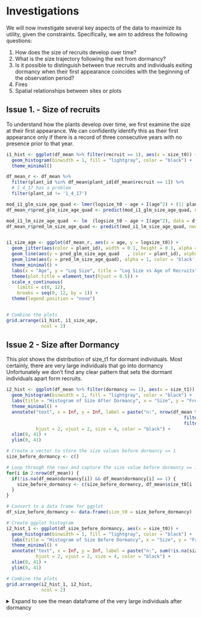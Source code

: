 # Investigations {#investigation}

We will now investigate several key aspects of the data to maximize its utility, given the constraints. Specifically, we aim to address the following questions:

1. How does the size of recruits develop over time?
2. What is the size trajectory following the exit from dormancy?
3. Is it possible to distinguish between true recruits and individuals exiting dormancy when their first appearance coincides with the beginning of the observation period?
4. Fires
5. Spatial relationships between sites or plots

## Issue 1. - Size of recruits

To understand how the plants develop over time, we first examine the size at their first appearance. We can confidently identify this as their first appearance only if there is a record of three consecutive years with no presence prior to that year.

```r
i1_hist <- ggplot(df_mean %>% filter(recruit == 1), aes(x = size_t0)) +
  geom_histogram(binwidth = 1, fill = "lightgray", color = "black") +
  theme_minimal()

df_mean_r <- df_mean %>%
  filter(plant_id %in% df_mean$plant_id[df_mean$recruit == 1]) %>% 
  # 1_4_17 has a problem
  filter(plant_id != '1_4_17')

mod_i1_glm_size_age_quad <- lmer(logsize_t0 ~ age + I(age^2) + (1| plant_id), data = df_mean_r)
df_mean_r$pred_glm_size_age_quad <- predict(mod_i1_glm_size_age_quad, newdata = df_mean_r, re.form = NULL)

mod_i1_lm_size_age_quad  <- lm  (logsize_t0 ~ age + I(age^2), data = df_mean_r)
df_mean_r$pred_lm_size_age_quad <- predict(mod_i1_lm_size_age_quad, newdata = df_mean_r, re.form = NULL)


i1_size_age <- ggplot(df_mean_r, aes(x = age, y = logsize_t0)) +
  geom_jitter(aes(color = plant_id), width = 0.1, height = 0.1, alpha = 0.6) +  
  geom_line(aes(y = pred_glm_size_age_quad   , color = plant_id), alpha = 0.5) +  
  geom_line(aes(y = pred_lm_size_age_quad), alpha = 1, color = 'black', size = 0.8) +  
  theme_minimal() + 
  labs(x = "Age", y = "Log Size", title = "Log Size vs Age of Recruits") + 
  theme(plot.title = element_text(hjust = 0.5)) + 
  scale_x_continuous(
    limits = c(0, 12),
    breaks = seq(0, 12, by = 1)) +
  theme(legend.position = "none")


# Combine the plots
grid.arrange(i1_hist, i1_size_age, 
             ncol = 2)
```


## Issue 2 - Size after Dormancy
This plot shows the distribution of size_t1 for dormant individuals. Most certainly, there are very large individuals that go into dormancy  Unfortunately we don't find any clear pattern that sets the dormant individuals apart form recruits. 

```r
i2_hist <- ggplot(df_mean %>% filter(dormancy == 1), aes(x = size_t1)) +
  geom_histogram(binwidth = 1, fill = "lightgray", color = "black") +
  labs(title = "Histogram of Size After Dormancy", x = "Size", y = "Frequency") +
  theme_minimal() +
  annotate("text", x = Inf, y = Inf, label = paste("n:", nrow(df_mean %>% 
                                                                  filter(dormancy == 1) %>% 
                                                                  filter(!is.na(size_t1)))), 
           hjust = 2, vjust = 2, size = 4, color = "black") +
  xlim(0, 41) + 
  ylim(0, 41) 

# Create a vector to store the size values before dormancy == 1
size_before_dormancy <- c()

# Loop through the rows and capture the size value before dormancy == 1
for(i in 2:nrow(df_mean)) {
  if(!is.na(df_mean$dormancy[i]) && df_mean$dormancy[i] == 1) {
    size_before_dormancy <- c(size_before_dormancy, df_mean$size_t0[i - 1])
  }
}

# Convert to a data frame for ggplot
df_size_before_dormancy <- data.frame(size_t0 = size_before_dormancy)

# Create ggplot histogram
i2_hist_1 <- ggplot(df_size_before_dormancy, aes(x = size_t0)) +
  geom_histogram(binwidth = 1, fill = "lightgray", color = "black") +
  labs(title = "Histogram of Size Before Dormancy", x = "Size", y = "Frequency") +
  theme_minimal() +
  annotate("text", x = Inf, y = Inf, label = paste("n:", sum(!is.na(size_before_dormancy))), 
           hjust = 2, vjust = 2, size = 4, color = "black") +
  xlim(0, 41) + 
  ylim(0, 41) 

# Combine the plots
grid.arrange(i2_hist_1, i2_hist,  
             ncol = 2)
```

<details>
<summary>Expand to see the mean dataframe of the very large individuals after dormancy</summary>
```r

print(df_mean %>% 
  filter(plant_id ==  df_mean %>% 
  filter(dormancy == 1, size_t1 > 15) %>% 
  select(plant_id) %>% 
  .[[1]]) %>% 
    select(plant_id, size_t0), n = 100)

```



<details>
<summary>Expand to see the full dataframe of the very large individuals after dormancy</summary>
```r

print(df %>% 
  filter(plant_id ==  df_mean %>% 
  filter(dormancy == 1, size_t1 > 15) %>% 
  select(plant_id) %>% 
  .[[1]]) %>% 
    select(plant_id, br), n = 100)

```
</details>


## Issue 3 - Flagged

To facilitate direct comparison of observations, we create a new data frame that flags entries based on two criteria. First, individuals with missing size_t0 values for the years 1999, 2000, or 2001 are flagged. Second, individuals with non-missing size_t1 values for any of these years (1999, 2000, or 2001) are also flagged. After applying these flags, we assign an age to each individual.


```r
df_mean_f <- df_mean %>%
  group_by(site, quad, plant, plant_id) %>%
  mutate(
    flag_1 = if_else(
      any(year == 1999 & is.na(size_t0)) |
        (any(year %in% c(1999, 2000)) & all(is.na(size_t0[year %in% c(1999, 2000)]))) |
        (any(year %in% c(1999, 2000, 2001)) & all(is.na(size_t0[year %in% c(1999, 2000, 2001)]))),
      1, 0
    ),
    flag_2 = if_else(any(year %in% c(1999, 2000, 2001) & !is.na(size_t1)), 1, 0)
  ) %>%
  ungroup() %>% 
  filter(flag_1 == 1 & flag_2 == 1) 

# Initialize the age column
df_mean_f$age <- NA

# Loop through each unique combination of site, quad, and plant
for (i in 1:nrow(df_mean_f)) {
  
  current_site <- df_mean_f$site[i]
  current_quad <- df_mean_f$quad[i]
  current_plant <- df_mean_f$plant[i]
  
  # Subset the data for the current combination of site, quad, and plant
  group_data <- df_mean_f %>%
    filter(site == current_site, quad == current_quad, plant == current_plant) %>%
    arrange(year)  # Ensure the rows are ordered by year
  
  # Initialize the current age starting at NA
  current_age <- 1  # We will start at 1 when the first non-NA size_t0 is found
  
  # Loop through the rows within this group
  for (j in 1:nrow(group_data)) {
    if (!is.na(group_data$size_t0[j])) {
      # If the size_t0 is not NA, assign the current age
      df_mean_f$age[df_mean_f$site == current_site & 
                      df_mean_f$quad == current_quad & 
                      df_mean_f$plant == current_plant & 
                      df_mean_f$year == group_data$year[j]] <- current_age
      # Increment the age for the next year
      current_age <- current_age + 1
    } else if (j > 1) {
      # If size_t0 is NA, carry the age from the previous row
      previous_year_age <- df_mean_f$age[df_mean_f$site == current_site &
                                           df_mean_f$quad == current_quad &
                                           df_mean_f$plant == current_plant &
                                           df_mean_f$year == group_data$year[j - 1]]
      df_mean_f$age[df_mean_f$site == current_site & 
                      df_mean_f$quad == current_quad & 
                      df_mean_f$plant == current_plant & 
                      df_mean_f$year == group_data$year[j]] <- previous_year_age
    }
  }
}
```


The following plots display key patterns in the data: 1. Histogram of Size at t0 showing the distribution of size_t0 for plants at age 1, with bins of width 1. 2. Scatter Plot of Log Size at t0 vs Age visualizing the relationship between age and log size.

```r
i3_hist <- ggplot(df_mean_f %>% filter(age == 1), aes(x = size_t0)) +
  geom_histogram(binwidth = 1, fill = "lightgray", color = "black") +
  theme_minimal()


i3_size_age <- ggplot() +
  geom_jitter(
    data = df_mean_f, 
    aes(x = age, y = logsize_t0)) +
  theme_minimal()


# Combine the plots
grid.arrange(i3_hist, i3_size_age, 
             ncol = 2)
```


### Modeling Growth of the Flags

In this section, we fit four different linear mixed models to examine the relationship between age and log size at time zero (logsize_t0), incorporating random effects to account for variability among individual plant IDs.

1. Linear Model: The first model uses a linear relationship between age and log size, with a random intercept for plant-id.
2. Quadratic Model: The second model introduces a quadratic term for log size to capture potential non-linear effects of age on log size
3. Linear Model with Age: The third model reverses the dependent and independent variables, modeling log size as a function of age, with a random intercept for plant-id.
4. Quadratic Model with Age: The fourth model extends the third model by including a quadratic term for age.

```r
# Fit the first model: logsize_t0 ~ age + (1 | plant_id) (linear model)
mod_flag_linear <- lmer(age ~ logsize_t0 + (1 | plant_id), data = df_mean_f)
#summary(mod_flag_linear)

# Predict values using the linear model
df_mean_f$predicted_linear <- predict(mod_flag_linear, newdata = df_mean_f, re.form = NULL)

# Fit the second model: logsize_t0 ~ age + I(age^2) + (1 | plant_id) (quadratic model)
mod_flag_quad <- lmer(age ~ logsize_t0 + I(logsize_t0^2) + (1 | plant_id), data = df_mean_f)
#summary(mod_flag_quad)

# Predict values using the quadratic model
df_mean_f$predicted_quad <- predict(mod_flag_quad, newdata = df_mean_f, re.form = NULL)

# Fit the third model: logsize_t0 ~ age + (1 | plant_id) (reversed model)
mod_flag_logsize_age <- lmer(logsize_t0 ~ age + (1 | plant_id), data = df_mean_f)
#summary(mod_flag_logsize_age)

# Predict values using the logsize_t0 ~ age model
df_mean_f$predicted_logsize_age <- predict(mod_flag_logsize_age, newdata = df_mean_f, re.form = NULL)

# Fit the fourth model: logsize_t0 ~ age + I(age^2) + (1 | plant_id) (quadratic term for age)
mod_flag_quad_age <- lmer(logsize_t0 ~ age + I(age^2) + (1 | plant_id), data = df_mean_f)
#summary(mod_flag_quad_age)

# Predict values using the logsize_t0 ~ age + I(age^2) model
df_mean_f$predicted_quad_age <- predict(mod_flag_quad_age, newdata = df_mean_f, re.form = NULL)



lm_flag_quad_age <- lm(logsize_t0 ~ age + I(age^2), data = df_mean_f)
df_mean_f$predicted_lm_quad_age <- predict(lm_flag_quad_age, newdata = df_mean_f, re.form = NULL)



```


The following plots visualize the relationships captured by the second, third, and fourth models

```r
# Plot the second model (quadratic relationship for logsize_t0 ~ logsize_t0^2)
p_i3_mod_1 <- ggplot(df_mean_f, aes(x = logsize_t0, y = age)) +
  geom_jitter(aes(color = plant_id), width = 0.1, height = 0.1, alpha = 0.6) +  
  geom_line(aes(y = predicted_quad, color = plant_id), alpha = 0.5) +  
  theme_minimal() +
  labs(title = "Quadratic Model with Random Intercepts: logsize_t0 vs Age",
       y = "Age",
       x = "Log Size at t0") +
  theme(legend.position = "none")

# Plot the third model (logsize_t0 ~ age relationship)
p_i3_mod_2 <- ggplot(df_mean_f, aes(x = age, y = logsize_t0)) +
  geom_jitter(aes(color = plant_id), width = 0.1, height = 0.1, alpha = 0.6) +  
  geom_line(aes(y = predicted_logsize_age, color = plant_id), alpha = 0.5) +  
  theme_minimal() +
  labs(title = "Log Size Model with Random Intercepts: Age vs Log Size at t0",
       y = "Log Size at t0",
       x = "Age") +
  theme(legend.position = "none")

# Plot the fourth model (logsize_t0 ~ age + I(age^2) relationship)
p_i3_mod_3 <- ggplot(df_mean_f, aes(x = age, y = logsize_t0)) +
  geom_jitter(aes(color = plant_id), width = 0.1, height = 0.1, alpha = 0.6) +  
  geom_line(aes(y = predicted_quad_age   , color = plant_id), alpha = 0.5) +  
  geom_line(aes(y = predicted_lm_quad_age), alpha = 1, color = 'black', size = 0.8) + 
  theme_minimal() +
  labs(title = "Quadratic Model with Random Intercepts: Age vs Log Size at t0\nand quadratic LM",
       y = "Log Size at t0",
       x = "Age") +
  theme(legend.position = "none")

grid.arrange(p_i3_mod_1, p_i3_mod_2,
             p_i3_mod_3,
             ncol = 2)
```

## Issue 4 - Fires
The data from Carter Creek Tract, Lake Wales Ridge Wildlife Environmental Area, 1998-2017, includes information on the severity of six fire outbreaks during this time. In the data we found the severity of ´0´ for some of the individuals. We raise the question of what a severity of ´0´ means? 

Once again, as of March 2025, we have not been in contact with the corresponding author. 

Menges et al. (2016) describe how fire affects Avon Park Harebells, emphasizing the plant’s ability to resprout and thrive after fire. They hypothesize that the plant’s long taproot helps them readily resprout post-fire, supported by their observation of high survival and growth after fire and mechanical disturbances (Menges and Kohfeldt 1995). Fire is crucial for maintaining the biodiversity of Florida scrub and sandhill ecosystems, which rely on periodic fires at intervals of 5 to 60 years (Menges 2007, Menges and Gordon 2010).

Menges suggests that protected sites, which are managed with fire, have more positive population trends compared to unprotected sites that do not use fire management (Menges 1999). For example, the Rosemary Path population underwent a prescribed burn in 2005, and fire did not negatively affect initial **survival**. In fact, survival rates were higher in burned quadrats in 2006-2007 (95.6%) compared to control quadrats (71.4%), and continued to be better in the treated areas in the following years.

**Growth** was influenced by fire and mechanical treatments, with the combination of Gyro-Trac and fire producing higher initial growth than fire alone or the control. 

Fire also helped with **recruitment**, increasing germination speed, although herbivory had a negative effect. Avon Park Harebells are strong resprouters after fire, herbivory, and mechanical disturbances that remove their aboveground parts. Menges recommends management practices that encourage pollinators, such as prescribed fire.

Unfortunately, neither Menges' publication nor the data webpage provide information on how fire severity was measured, leaving the level 0 severity fire a mystery, for now.

### Data

```r
df_fire1 <- df_mean %>% 
  group_by(quad_id, year) %>% 
  summarise(fire_sev = mean(fire_sev, na.rm = T))
```

```r
ggplot(df_fire1, aes(x = quad_id, y = year, size = fire_sev, color = fire_sev)) +
  geom_point(alpha = 0.7) +
  scale_size_continuous(range = c(1, 10), name = "Severity") +
  scale_color_continuous(name = "") +
  labs(x = "Quadrat ID", y = "Year", title = "Fire Severity by Year and Plot") +
  theme_minimal() +
  theme(axis.text.x = element_text(angle = 45, hjust = 1))
```


### Fire on Growth
```r
df_fire_grow <- df_mean %>% 
  subset(size_t0 != 0) %>%
  subset(size_t1 != 0) %>% 
  select(plant_id, year, size_t0, size_t1, age,
         logsize_t0, logsize_t1, logsize_t0_2, logsize_t0_3, 
         fire_event, fire_sev) %>% 
  mutate(fire_event = as.factor(fire_event),
         fire_sev   = if_else(is.na(fire_sev), 0, fire_sev))

ggplot(data = df_fire_grow, aes(x = logsize_t0, y = logsize_t1)) +
  geom_jitter(data = subset(df_fire_grow, fire_event == 0),
              aes(colour = fire_event, shape = fire_event),
              alpha = 0.3, size = 1.5) +
  geom_jitter(data = subset(df_fire_grow, fire_event == 1),
              aes(colour = fire_event, shape = fire_event),
              alpha = 0.8, size = 1.5) +
  geom_abline(slope = 1, intercept = 0) +
  geom_smooth(method = 'lm', aes(colour = fire_event)) +
  scale_colour_manual(values = c("0" = "black", "1" = "red")) +
  theme_bw() +
  theme(axis.text = element_text(size = 8),
        title     = element_text(size = 10),
        plot.subtitle = element_text(size = 8)) +
  labs(title    = 'Fire on Growth',
       subtitle = v_ggp_suffix,
       x        = expression('log(size) ' [t0]),
       y        = expression('log(size)  '[t1]))
```

Unfortunately we have only very few data on fire
```r
df_fire_grow %>% count(fire_event == 1)
```

#### Modeling Fire on Growth
We modeled the effect of fire on growth we formulated three different models each in turn with varying internal structure to find the best fit.
The first had the binary `Fire Event` as a fixed effect. The second included the continuous `Fire Severity`. And the third had both. All three versions included all interactions with the growth terms - and each other. 

```r
# Intercept model
mod_fi_gr_0 <- lm(logsize_t1 ~ fire_event, 
                  data = df_fire_grow)
# Linear model
mod_fi_gr_1 <- lm(logsize_t1 ~ logsize_t0 +
                    fire_event + fire_event:logsize_t0, 
                  data = df_fire_grow)
# Quadratic model
mod_fi_gr_2 <- lm(logsize_t1 ~ logsize_t0 + logsize_t0_2 + 
                    fire_event + fire_event:logsize_t0 + 
                    fire_event:logsize_t0_2, 
                  data = df_fire_grow)  
# Cubic model
mod_fi_gr_3 <- lm(logsize_t1 ~ logsize_t0 + logsize_t0_2 + logsize_t0_3 + 
                    fire_event + fire_event:logsize_t0 + 
                    fire_event:logsize_t0_2 + fire_event:logsize_t0_3, 
                  data = df_fire_grow)

mods_fi_gr      <- list(mod_fi_gr_0, mod_fi_gr_1, mod_fi_gr_2, mod_fi_gr_3)
mods_fi_gr_dAIC <- AICtab(mods_fi_gr, weights = T, sort = F)$dAIC


# Get the sorted indices of dAIC values
mods_fi_gr_sorted <- order(mods_fi_gr_dAIC)

# Establish the index of model complexity
v_mod_fi_set_gr <- c()
if (length(v_mod_fi_set_gr) == 0) {
  mod_fi_gr_index_bestfit <- mods_fi_gr_sorted[1]
  v_mod_fi_gr_index       <- mod_fi_gr_index_bestfit - 1 
} else {
  mod_fi_gr_index_bestfit <- v_mod_fi_set_gr +1
  v_mod_fi_gr_index       <- v_mod_fi_set_gr
}

mod_fi_gr_bestfit         <- mods_fi_gr[[mod_fi_gr_index_bestfit]]
mod_fi_gr_ranef           <- coef(mod_fi_gr_bestfit)

# Predict size at time t1 using the mean growth model
df_fire_grow$pred <- predict(mod_fi_gr_bestfit, type = 'response')

g_fi_grow_line <- ggplot(
  df_fire_grow, aes(x = logsize_t0, y = logsize_t1, colour = fire_event)) +
  geom_jitter(data = subset(df_fire_grow, fire_event == 0),
              aes(colour = fire_event, shape = fire_event),
              alpha = 0.2, size = 1.5) +
  geom_jitter(data = subset(df_fire_grow, fire_event == 1),
              aes(colour = fire_event, shape = fire_event),
              alpha = 0.6, size = 1.5) +
  geom_function(fun = function(x) predictor_fun(x, mod_fi_gr_ranef), 
                color = line_color_pred_fun(mod_fi_gr_ranef), 
                lwd = 2) +
  theme_bw() +
  scale_colour_manual(values = c("0" = "black", "1" = "red")) + 
  labs(title    = 'Growth prediction',
       subtitle = v_ggp_suffix) +
  theme(
    legend.position = "none",
    plot.subtitle = element_text(size = 8))

g_fi_grow_pred <- ggplot(
  df_fire_grow, aes(x = pred, y = logsize_t1, colour = fire_event)) +
  geom_jitter(data = subset(df_fire_grow, fire_event == 0),
              aes(colour = fire_event, shape = fire_event),
              alpha = 0.2, size = 1.5) +
  geom_jitter(data = subset(df_fire_grow, fire_event == 1),
              aes(colour = fire_event, shape = fire_event),
              alpha = 0.6, size = 1.5) +  
  geom_abline(aes(intercept = 0, slope = 1),  
              color = 'red', lwd = 2) + 
  theme_bw() +
  scale_colour_manual(values = c("0" = "black", "1" = "red"))

g_fi_grow_overall_pred <- g_fi_grow_line + g_fi_grow_pred + plot_layout() 
g_fi_grow_overall_pred
```

```r
mod_fi3_gr_0 <- lm(logsize_t1 ~ fire_sev, 
                   data = df_fire_grow)
# Linear model
mod_fi3_gr_1 <- lm(logsize_t1 ~ logsize_t0 +
                     fire_sev + fire_sev:logsize_t0, 
                   data = df_fire_grow)
# Quadratic model
mod_fi3_gr_2 <- lm(logsize_t1 ~ logsize_t0 + logsize_t0_2 + 
                     fire_sev + fire_sev:logsize_t0 + 
                     fire_sev:logsize_t0_2, 
                   data = df_fire_grow)  
# Cubic model
mod_fi3_gr_3 <- lm(logsize_t1 ~ logsize_t0 + logsize_t0_2 + logsize_t0_3 + 
                     fire_sev + fire_sev:logsize_t0 + 
                     fire_sev:logsize_t0_2 + fire_sev:logsize_t0_3, 
                   data = df_fire_grow)

mods_fi3_gr      <- list(mod_fi3_gr_0, mod_fi3_gr_1, mod_fi3_gr_2, mod_fi3_gr_3)
mods_fi3_gr_dAIC <- AICtab(mods_fi3_gr, weights = T, sort = F)$dAIC


# Get the sorted indices of dAIC values
mods_fi3_gr_sorted <- order(mods_fi3_gr_dAIC)

# Establish the index of model complexity
v_mod_fi3_set_gr <- c()
if (length(v_mod_fi3_set_gr) == 0) {
  mod_fi3_gr_index_bestfit <- mods_fi3_gr_sorted[1]
  v_mod_fi3_gr_index       <- mod_fi3_gr_index_bestfit - 1 
} else {
  mod_fi3_gr_index_bestfit <- v_mod_fi3_set_gr +1
  v_mod_fi3_gr_index       <- v_mod_fi3_set_gr
}

mod_fi3_gr_bestfit         <- mods_fi3_gr[[mod_fi3_gr_index_bestfit]]
mod_fi3_gr_ranef           <- coef(mod_fi3_gr_bestfit)


# Predict size at time t1 using the mean growth model
df_fire_grow$pred3 <- predict(mod_fi3_gr_bestfit, type = 'response')


g_fi3_grow_line <- ggplot(
  df_fire_grow, aes(x = logsize_t0, y = logsize_t1, colour = fire_event)) +
  geom_jitter(data = subset(df_fire_grow, fire_event == 0),
              aes(colour = fire_event, shape = fire_event),
              alpha = 0.2, size = 1.5) +
  geom_jitter(data = subset(df_fire_grow, fire_event == 1),
              aes(colour = fire_event, shape = fire_event),
              alpha = 0.6, size = 1.5) +
  geom_function(fun = function(x) predictor_fun(x, mod_fi3_gr_ranef), 
                color = line_color_pred_fun(mod_fi3_gr_ranef), 
                lwd = 2) +
  theme_bw() +
  scale_colour_manual(values = c("0" = "black", "1" = "red")) + 
  labs(title    = 'Growth prediction with fire severity',
       subtitle = v_ggp_suffix) +
  theme(plot.subtitle = element_text(size = 8))

g_fi3_grow_pred <- ggplot(
  df_fire_grow, aes(x = pred3, y = logsize_t1)) +
  geom_jitter(data = subset(df_fire_grow, fire_event == 0),
              aes(colour = fire_event, shape = fire_event),
              alpha = 0.2, size = 1.5) +
  geom_jitter(data = subset(df_fire_grow, fire_event == 1),
              aes(colour = fire_event, shape = fire_event),
              alpha = 0.6, size = 1.5) +  
  geom_abline(aes(intercept = 0, slope = 1),  
              color = 'red', lwd = 2) + 
  theme_bw() +
  scale_colour_manual(values = c("0" = "black", "1" = "red"))

g_fi3_grow_overall_pred <- g_fi3_grow_line + g_fi3_grow_pred + plot_layout() 
g_fi3_grow_overall_pred
```

```r
mod_fi2_gr_0 <- lm(logsize_t1 ~ fire_sev + fire_event + fire_sev:fire_event, 
                   data = df_fire_grow)
# Linear model
mod_fi2_gr_1 <- lm(logsize_t1 ~ logsize_t0 +
                     fire_sev:fire_event + 
                     fire_sev   + fire_sev:logsize_t0 +
                     fire_event + fire_event:logsize_t0, 
                   data = df_fire_grow)
# Quadratic model
mod_fi2_gr_2 <- lm(logsize_t1 ~ logsize_t0 + logsize_t0_2 +
                     fire_sev:fire_event + 
                     fire_sev   + fire_sev:logsize_t0 + 
                     fire_sev   + fire_sev:logsize_t0_2 +
                     fire_event + fire_event:logsize_t0 +
                     fire_event + fire_event:logsize_t0_2, 
                   data = df_fire_grow)  
# Cubic model
mod_fi2_gr_3 <- lm(logsize_t1 ~ logsize_t0 + logsize_t0_2 + logsize_t0_3 +
                     fire_sev:fire_event + 
                     fire_sev   + fire_sev:logsize_t0 + 
                     fire_sev   + fire_sev:logsize_t0_2 + 
                     fire_sev   + fire_sev:logsize_t0_3 +
                     fire_event + fire_event:logsize_t0 +
                     fire_event + fire_event:logsize_t0_2 +
                     fire_event + fire_event:logsize_t0_3, 
                   data = df_fire_grow)

mods_fi2_gr      <- list(mod_fi2_gr_0, mod_fi2_gr_1, mod_fi2_gr_2, mod_fi2_gr_3)
mods_fi2_gr_dAIC <- AICtab(mods_fi2_gr, weights = T, sort = F)$dAIC


# Get the sorted indices of dAIC values
mods_fi2_gr_sorted <- order(mods_fi2_gr_dAIC)

# Establish the index of model complexity
v_mod_fi2_set_gr <- c()
if (length(v_mod_fi2_set_gr) == 0) {
  mod_fi2_gr_index_bestfit <- mods_fi2_gr_sorted[1]
  v_mod_fi2_gr_index       <- mod_fi2_gr_index_bestfit - 1 
} else {
  mod_fi2_gr_index_bestfit <- v_mod_fi2_set_gr +1
  v_mod_fi2_gr_index       <- v_mod_fi2_set_gr
}

mod_fi2_gr_bestfit         <- mods_fi2_gr[[mod_fi2_gr_index_bestfit]]
mod_fi2_gr_ranef           <- coef(mod_fi2_gr_bestfit)

# Predict size at time t1 using the mean growth model
df_fire_grow$pred2 <- predict(mod_fi2_gr_bestfit, type = 'response')


g_fi2_grow_line <- ggplot(
  df_fire_grow, aes(x = logsize_t0, y = logsize_t1, colour = fire_event)) +
  geom_jitter(data = subset(df_fire_grow, fire_event == 0),
              aes(colour = fire_event, shape = fire_event),
              alpha = 0.2, size = 1.5) +
  geom_jitter(data = subset(df_fire_grow, fire_event == 1),
              aes(colour = fire_event, shape = fire_event),
              alpha = 0.6, size = 1.5) +
  geom_function(fun = function(x) predictor_fun(x, mod_fi2_gr_ranef), 
                color = line_color_pred_fun(mod_fi2_gr_ranef), 
                lwd = 2) +
  theme_bw() +
  scale_colour_manual(values = c("0" = "black", "1" = "red")) + 
  labs(title    = 'Growth prediction with fire event and severity',
       subtitle = v_ggp_suffix) +
  theme(plot.subtitle = element_text(size = 8))

g_fi2_grow_pred <- ggplot(
  df_fire_grow, aes(x = pred2, y = logsize_t1)) +
  geom_jitter(data = subset(df_fire_grow, fire_event == 0),
              aes(colour = fire_event, shape = fire_event),
              alpha = 0.2, size = 1.5) +
  geom_jitter(data = subset(df_fire_grow, fire_event == 1),
              aes(colour = fire_event, shape = fire_event),
              alpha = 0.6, size = 1.5) +  
  geom_abline(aes(intercept = 0, slope = 1),  
              color = 'red', lwd = 2) + 
  theme_bw() +
  scale_colour_manual(values = c("0" = "black", "1" = "red"))

g_fi2_grow_overall_pred <- g_fi2_grow_line + g_fi2_grow_pred + plot_layout() 
g_fi2_grow_overall_pred
```


Looking at the AIC we found the model accounting for `Fire Event` only to perform the best:
(Spoiler: It also performs better than the model without any fire term, by how far is questionable)
```r

mods_fi_gr_all <- list(
  mod_fi_gr_0,  mod_fi_gr_1,  mod_fi_gr_2,  mod_fi_gr_3,
  mod_fi2_gr_0, mod_fi2_gr_1, mod_fi2_gr_2, mod_fi2_gr_3,
  mod_fi3_gr_0, mod_fi3_gr_1, mod_fi3_gr_2, mod_fi3_gr_3
)

mods_fi_gr_all_dAIC <- AICtab(mods_fi_gr_all, weights = T, sort = F)$dAIC

# Get the sorted indices of dAIC values
mods_fi_gr_all_sorted <- order(mods_fi_gr_all_dAIC)

# Establish the index of model complexity
mods_fi_gr_all_index_bestfit <- mods_fi_gr_all_sorted[1]

mods_fi_gr_all_bestfit         <- mods_fi_gr_all[[mods_fi_gr_all_index_bestfit]]
mods_fi_gr_all_ranef           <- coef(mods_fi_gr_all_bestfit)

summary(mods_fi_gr_all_bestfit)
```


### Fire on Survival
```r
df_fire_surv_0 <- df_mean %>% 
  filter(!is.na(survives)) %>%
  filter(size_t0 != 0) %>%
  select(plant_id, year, size_t0, survives, size_t1, 
         logsize_t0, logsize_t1, logsize_t0_2, logsize_t0_3, fire_event) %>% 
  filter(fire_event == 0)

df_fire_surv_1 <- df_mean %>% 
  filter(!is.na(survives)) %>%
  filter(size_t0 != 0) %>%
  select(plant_id, year, size_t0, survives, size_t1, 
         logsize_t0, logsize_t1, logsize_t0_2, logsize_t0_3, fire_event) %>% 
  filter(fire_event == 1)

p_fire_suv_0 <- ggplot(
  data = plot_binned_prop(df_fire_surv_0, 10, logsize_t0, survives)) +
  geom_point(aes(x = logsize_t0,
                 y = survives),
             alpha = 1, pch = 16, color = 'red' ) +
  geom_errorbar(aes(x = logsize_t0, ymin = lwr, ymax = upr),
                size = 0.5, width = 0.5) +
  scale_y_continuous(breaks = c(0.1, 0.5, 0.9)) +
  ylim(0, 1.01) +
  theme_bw() +
  theme(axis.text = element_text(size = 8),
        title     = element_text(size = 10)) +
  labs(title    = 'Fire on Survival',
       subtitle = v_ggp_suffix,
       x        = expression('log(size)'[t0]),
       y        = expression('Survival to time t1')) +
  theme(plot.subtitle = element_text(size = 8))

p_fire_suv_1 <- ggplot(
  data = plot_binned_prop(df_fire_surv_1, 10, logsize_t0, survives)) +
  geom_point(aes(x = logsize_t0,
                 y = survives),
             alpha = 1, pch = 16, color = 'red' ) +
  geom_errorbar(aes(x = logsize_t0, ymin = lwr, ymax = upr),
                size = 0.5, width = 0.5) +
  scale_y_continuous(breaks = c(0.1, 0.5, 0.9)) +
  ylim(0, 1.01) +
  theme_bw() +
  theme(axis.text = element_text(size = 8),
        title     = element_text(size = 10)) +
  labs(title    = 'Fire on Survival',
       subtitle = v_ggp_suffix,
       x        = expression('log(size)'[t0]),
       y        = expression('Survival to time t1')) +
  theme(plot.subtitle = element_text(size = 8))

p_fire_suv <- p_fire_suv_0 + p_fire_suv_1 + plot_layout()
p_fire_suv
```


### Fire on Flowers
```r
df_fire_fl <- df_mean %>% 
  group_by(site, quad_id, plant_id, year) %>% 
  select(flower, fire_sev, fire_event, fire_gap) %>% 
  group_by(site, quad_id, year) %>% 
  summarise(fl_quad = mean(flower, na.rm = T), 
            fire_gap = max(fire_gap, na.rm = T))

# Plot with counts
ggplot(data = df_fire_fl, aes(x = as.factor(fire_gap), y = fl_quad)) + 
  geom_boxplot() +
  geom_text(data = df_fire_fl %>%
              group_by(fire_gap) %>%
              summarise(n = n()), 
            aes(
    x = as.factor(fire_gap), 
    y = max(df_fire_fl$fl_quad, na.rm = TRUE) + 1.5, label = n),
    inherit.aes = FALSE, size = 3) + 
  theme_minimal() +
  labs(y = expression('mean nr flowers per quadrat'),
       x = expression('year gap after fire'))
```

```r
df_fire_fl_0 <- df_mean %>% 
  filter(!is.na(flower)) %>%
  filter(size_t0 != 0) %>%
  select(plant_id, year, size_t0, flower, size_t1, 
         logsize_t0, logsize_t1, logsize_t0_2, logsize_t0_3, fire_event) %>% 
  mutate(flower = if_else(flower > 0, 1, flower)) %>% 
  filter(fire_event == 0)

df_fire_fl_1 <- df_mean %>% 
  filter(!is.na(flower)) %>%
  filter(size_t0 != 0) %>%
  select(plant_id, year, size_t0, flower, size_t1, 
         logsize_t0, logsize_t1, logsize_t0_2, logsize_t0_3, fire_event) %>% 
  mutate(flower = if_else(flower > 0, 1, flower)) %>% 
  filter(fire_event == 1)

p_fire_fl_0 <- ggplot(
  data = plot_binned_prop(df_fire_fl_0, 10, logsize_t0, flower)) +
  geom_point(aes(x = logsize_t0,
                 y = flower),
             alpha = 1, pch = 16, color = 'red' ) +
  geom_errorbar(aes(x = logsize_t0, ymin = lwr, ymax = upr),
                size = 0.5, width = 0.5) +
  scale_y_continuous(breaks = c(0.1, 0.5, 0.9)) +
  ylim(0, 1.01) +
  theme_bw() +
  theme(axis.text = element_text(size = 8),
        title     = element_text(size = 10)) +
  labs(title    = 'Fire on Flowering without fire',
       subtitle = v_ggp_suffix,
       x        = expression('log(size)'[t0]),
       y        = expression('Survival to time t1')) +
  theme(plot.subtitle = element_text(size = 8))

p_fire_fl_1 <- ggplot(
  data = plot_binned_prop(df_fire_fl_1, 10, logsize_t0, flower)) +
  geom_point(aes(x = logsize_t0,
                 y = flower),
             alpha = 1, pch = 16, color = 'red' ) +
  geom_errorbar(aes(x = logsize_t0, ymin = lwr, ymax = upr),
                size = 0.5, width = 0.5) +
  scale_y_continuous(breaks = c(0.1, 0.5, 0.9)) +
  ylim(0, 1.01) +
  theme_bw() +
  theme(axis.text = element_text(size = 8),
        title     = element_text(size = 10)) +
  labs(title    = 'Fire on Flowering with fire',
       subtitle = v_ggp_suffix,
       x        = expression('log(size)'[t0]),
       y        = expression('Survival to time t1')) +
  theme(plot.subtitle = element_text(size = 8))

p_fire_fl <- p_fire_fl_0 + p_fire_fl_1 + plot_layout()
p_fire_fl
```

```r
df_fr_fl_t0 <- df_mean %>% 
  group_by(site, quad_id, plant_id) %>% 
  select(year, flower, fire_event) %>% 
  rename(fl_t0 = flower)

df_fr_fl_t1 <- df_mean %>% 
  group_by(site, quad_id, plant_id) %>% 
  select(year, flower) %>% 
  mutate(year = year - 1) %>% 
  rename(fl_t1 = flower)
  
df_fr_fl_t <- df_fr_fl_t0 %>% 
  left_join(df_fr_fl_t1, by = c('site', 'quad_id', 'plant_id', 'year')) %>% 
  mutate(fire_event = as.factor(fire_event))

ggplot(data = df_fr_fl_t, aes(x = fl_t0, y = fl_t1)) +
  geom_jitter(data = subset(df_fr_fl_t, fire_event == 0),
              aes(colour = factor(fire_event)),
              alpha = 0.2) +
  geom_jitter(data = subset(df_fr_fl_t, fire_event == 1),
              aes(colour = factor(fire_event)),
              alpha = 0.6) +
  geom_smooth(aes(colour = factor(fire_event)), method = 'lm') +
  geom_abline(intercept = 0, slope = 1) +
  scale_colour_manual(
    values = c("0" = "black", "1" = "red"),
    name = "Fire Event",
    labels = c("No Fire", "Fire")
  ) +
  theme_minimal()
```



### Fire on Fruiting
```r
df_fire_fr <- df_mean %>% 
  group_by(site, quad_id, plant_id, year) %>% 
  select(fruit, fire_sev, fire_event, fire_gap) %>% 
  group_by(site, quad_id, year) %>% 
  summarise(fr_quad = mean(fruit, na.rm = T), 
            fire_gap = as.factor(max(fire_gap, na.rm = T)))

# Plot
ggplot(data = df_fire_fr, aes(x = fire_gap, y = fr_quad)) + 
  geom_boxplot() +
  geom_text(data = df_fire_fr %>%
              group_by(fire_gap) %>%
              summarise(n = n(),
                        y_pos = max(fr_quad, na.rm = TRUE) + 0.2), 
            aes(x = fire_gap, y = y_pos, label = n),
            inherit.aes = FALSE, size = 3) +
  theme_minimal() +
  labs(y = expression('mean nr fruits per quadrat'),
       x = expression('year gap after fire')) +
  coord_cartesian(ylim = c(0, max(df_fire_fr$fr_quad, na.rm = TRUE) + 1))
```



```r
df_fi_quad <- df_mean %>%  
  group_by (year, site, quad) %>% 
  summarise(tot_p_area = sum(size_t0, na.rm = T)) %>% 
  ungroup

df_fi_group <- df_fi_quad %>% 
  group_by (year) %>% 
  summarise(g_cov = mean(tot_p_area)) %>% 
  ungroup

df_fi_cover <- left_join(df_fi_quad, df_fi_group) %>%
  mutate(year = year + 1) %>% 
  mutate(year = as.integer(year)) %>% 
  drop_na()


df_fi_fruit <- df_mean %>%
  group_by (year, site, quad) %>% 
  summarise(nr_quad    = mean(fruit, na.rm = T),
            fire_event = max( fire_event, na.rm = T )) %>% 
  ungroup

df_fi_fruit <- left_join(df_fi_cover, df_fi_fruit) %>% 
  mutate(fire_event = as.factor(if_else(is.na(fire_event), 0, fire_event)))


ggplot(
  df_fi_fruit, aes(x = tot_p_area, y = nr_quad)) + 
  geom_point(alpha = 0.5, pch = 16, size = 1) +  
  theme_bw() + 
  labs(title    = 'Fruitment',
       subtitle = v_ggp_suffix,
       x        = expression('Total parent plant area '[t0]),   
       y        = expression('Number of fruits '     [t1])) +
  theme(plot.subtitle = element_text(size = 8)) +
  facet_wrap('fire_event')
```

```r
df_fi_fr_t0 <- df_mean %>% 
  group_by(site, quad_id, plant_id, year) %>% 
  select(fruit, fire_event) %>% 
  rename(fr_t0 = fruit)

df_fi_fr_t1 <- df_mean %>% 
  group_by(site, quad_id, plant_id, year) %>% 
  select(fruit) %>% 
  mutate(year = year - 1) %>% 
  rename(fr_t1 = fruit)

df_fi_fr_t <- df_fi_fr_t0 %>% 
  left_join(df_fi_fr_t1) %>% 
  mutate(fire_event = if_else(is.na(fire_event), 0, fire_event),
         fire_event = as.factor(fire_event))

ggplot(data = df_fi_fr_t, aes(x = fr_t0, y = fr_t1)) +
  geom_jitter(data = subset(df_fi_fr_t, fire_event == 0),
              aes(colour = factor(fire_event)),
              alpha = 0.2) +
  geom_jitter(data = subset(df_fi_fr_t, fire_event == 1),
              aes(colour = factor(fire_event)),
              alpha = 0.6) +
  geom_smooth(aes(colour = factor(fire_event)), method = 'lm') +
  geom_abline(intercept = 0, slope = 1) +
  scale_colour_manual(
    values = c("0" = "black", "1" = "red"),
    name   = "Fire Event",
    labels = c("No Fire", "Fire")
  ) +
  theme_minimal()
```


### Fire on Flower to Fruit transition


Unfortunately, when we look at maximum flowers to fruit ratio, we find that some individuals have more fruits than flowers..
Also we even have some individuals that did not have flowers at all and still produced fruits, yeah!

Maybe we could look at the sum of flowers as a proxi instead? 
```r
df_fi_ftf <- df_mean %>% 
  group_by(site, quad_id, plant_id, year) %>% 
  select(logsize_t0, flower, fruit, fire_event) %>% 
  mutate(ftf = fruit/flower)

df_fi_ftf %>% 
  filter(flower > 0) %>% 
  arrange(desc(ftf))
```

```r
df_fi_ftf %>% 
  filter(flower == 0) %>% 
  arrange(desc(ftf)) %>% 
  head(5)
```

There are quite a few that have more fruits than flowers.
```r
ggplot(data = df_fi_ftf) +
  geom_histogram(aes(x = ftf))
```

Looking only at the individuals that have less fruits than flowers, we found only ratios of 0 the year after the fire 
```r
ggplot(data = df_fi_ftf %>% filter(ftf <=1)) +
  geom_histogram(aes(x = ftf)) + 
  facet_wrap('fire_event')
```

Looking on the effect of size on the FtF ratio we see some sort of positive trend
```r
ggplot(data = df_fi_ftf %>% filter(flower > 0)) +
  geom_jitter(aes(y = ftf, x = logsize_t0)) +
  facet_wrap('fire_event')
```



### Fire on Recruits
```r
df_fire_re <- df_mean %>% 
  group_by(site, quad_id, plant_id, year) %>% 
  select(recruit, fire_sev, fire_event, fire_gap) %>% 
  group_by(site, quad_id, year) %>% 
  summarise(re_quad = sum(recruit, na.rm = T), 
            fire_gap = max(fire_gap, na.rm = T))

# Plot with counts
ggplot(data = df_fire_re, aes(x = as.factor(fire_gap), y = re_quad)) + 
  geom_boxplot() +
  geom_text(data = df_fire_re %>%
              group_by(fire_gap) %>%
              summarise(n = n()), 
            aes(
              x = as.factor(fire_gap), 
              y = max(df_fire_re$re_quad, na.rm = TRUE) + 1.5, label = n),
            inherit.aes = FALSE, size = 3) + 
  theme_minimal() +
  labs(y = expression('sum recuits per quadrat'),
       x = expression('year gap after fire'))
```

```r
ggplot(data = df_fire_re %>%
         filter(fire_gap >= 0,
                fire_gap <= 1), 
       aes(x = as.factor(fire_gap), y = re_quad)) + 
  geom_boxplot() +
  geom_jitter(width = 0.05, height = 0.2) +
  theme_minimal()
```

Fire has a significant effect on recuitment the year after
```r
summary(lm(data = df_fire_re %>% filter(fire_gap >= 0, fire_gap <= 1),
           formula = re_quad ~ fire_gap))
```


### Fire on Per capita recruitment
```r
df_fire_rec_pc <- df_mean %>% 
  group_by(site, quad_id, year) %>% 
  summarise(rec_nr_t1 = sum(recruit, na.rm = T), 
            fire_gap = max(fire_gap, na.rm = T)) %>% 
  left_join(df_mean %>%
              group_by(site, quad_id, plant_id, year) %>%
              summarise(rep_nr_t0 = as.integer(any(fruit > 0)), .groups = "drop") %>% 
              ungroup() %>% 
              group_by(site, quad_id, year) %>% 
              summarise(rep_nr_t0 = sum(rep_nr_t0, na.rm = T)) %>% 
              mutate(year = year + 1)
            , by = c('site', 'quad_id', 'year')) %>% 
  mutate(rec_pc = rec_nr_t1 / rep_nr_t0) %>%
  mutate(rec_pc = ifelse(is.nan(rec_pc), 0, rec_pc))
  

ggplot(df_fire_rec_pc <- df_fire_rec_pc %>%
         mutate(fire_gap = as.factor(fire_gap)), aes(x = fire_gap, y = rec_pc)) +
  geom_boxplot() +
  geom_text(data = df_fire_rec_pc %>%
              group_by(fire_gap) %>%
              summarise(n = n(),
                        y_pos = min(max(rec_pc, na.rm = TRUE) + 0.2, 5)),
            aes(x = fire_gap, y = y_pos, label = n),
            inherit.aes = FALSE, size = 3) +
  theme_minimal() +
  labs(y = expression('per capita recruits'),
       x = expression('year gap after fire')) +
  coord_cartesian(ylim = c(0, 5))

```


## Issue 5 - Spatial relationship

Is there any spatial relationship regarding size, recruits, flowering, fruiting, ect. In the data we have two chategories of sizes, which are *site* and *plot*.



## Issue 6 - Seed bank

#### Menges et al. (2016): {-}

Fruits are legumes containing multiple hard seeds, typically released upon dehiscence. Each fruit contains between 4 and 18 seeds (mean = 9.3, median = 8, mode = 7). These hard seeds show germination rates ranging from 13% to 56% and contribute to a small but persistent seed bank, with some seeds germinating in the summer of the second year.

In 2004, non-scarified seeds germinated both early (23 seeds within the first two months) and later (3 seeds in the second year), with 37 seeds (11.3%) germinating in the first month.

In 2021, about 6% of seeds that germinated did so after 12 months.

Menges suggest the presence of a seed bank lasting at least three years.


#### David et al. (2024): {-}

In Experiment 1, 190 out of 400 seeds germinated over a 10-year period from 2012 to 2022, resulting in a germination rate of 47.5%. In contrast, Experiment 2 had a lower germination rate, with 97 out of 400 seeds (24%) germinating over a 7-year period from 2015 to 2021.

Germination in Experiment 1 was concentrated in the early years, with 96% of all germination occurring within the first three years. Notably, 59% of seeds germinated in the first year (2012). The last seed germinated 8 years post-sowing, in 2020. Non-scarified seeds had delayed responses: only 22% germinated in 2012, and the majority (58%) germinated in 2013.

Similarly, Experiment 2 also showed that most germination occurred early, with 84% of seeds germinating within the first three years (2015–2017). However, its germination period was shorter, with the last seed germinating 6 years post-sowing, in 2021.

*David, A. S., Naccarato, A. M., Smith, S. A., Peterson, C. L., Pence, V. C., Crate, S. J., ... & Menges, E. S. (2024). Evaluating long‐term introduction success of the Florida scrub endemic Crotalaria avonensis (Fabaceae) using a decade of demographic data. Restoration Ecology, 32(3), e14082.*

### Fire on seed bank
Scarified seeds germinated in the first year after seed production only (Menges 2016, David 2024) and Menges (2016) showed strong effects of scarification in breaking seed dormancy and facilitating rapid germination (mean time of 0.25 months vs. 2.5 months for non-scarified seeds). However, scarification reduced germination percentages (10.1% vs.16.5%)
